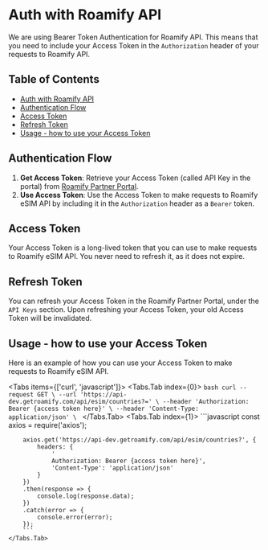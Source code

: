 
# Auth with Roamify API

We are using Bearer Token Authentication for Roamify API. This means that you need to include your Access Token in the `Authorization` header of your requests to Roamify API.

## Table of Contents
- [Auth with Roamify API](#auth-with-roamify-api)
- [Authentication Flow](#authentication-flow)
- [Access Token](#access-token)
- [Refresh Token](#refresh-token)
- [Usage - how to use your Access Token](#usage---how-to-use-your-access-token)

## Authentication Flow
1. **Get Access Token**: Retrieve your Access Token (called API Key in the portal) from [Roamify Partner Portal](https://partner.getroamify.com/sign-in).
2. **Use Access Token**: Use the Access Token to make requests to Roamify eSIM API by including it in the `Authorization` header as a `Bearer` token.

## Access Token
Your Access Token is a long-lived token that you can use to make requests to Roamify eSIM API. You never need to refresh it, as it does not expire.

## Refresh Token
You can refresh your Access Token in the Roamify Partner Portal, under the `API Keys` section. Upon refreshing your Access Token, your old Access Token will be invalidated.

## Usage - how to use your Access Token
Here is an example of how you can use your Access Token to make requests to Roamify eSIM API.

<Tabs items={['curl', 'javascript']}>
    <Tabs.Tab index={0}>
        ```bash
        curl --request GET \
        --url 'https://api-dev.getroamify.com/api/esim/countries?=' \
        --header 'Authorization: Bearer {access token here}' \
        --header 'Content-Type: application/json' \
        ```
    </Tabs.Tab>
    <Tabs.Tab index={1}>
        ```javascript
        const axios = require('axios');

        axios.get('https://api-dev.getroamify.com/api/esim/countries?', {
            headers: {
                '
                Authorization: Bearer {access token here}',
                'Content-Type': 'application/json'
            }
        })
        .then(response => {
            console.log(response.data);
        })
        .catch(error => {
            console.error(error);
        });
        ```
    </Tabs.Tab>
</Tabs>
